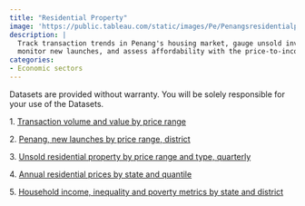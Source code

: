 ```yaml
---
title: "Residential Property"
image: 'https://public.tableau.com/static/images/Pe/Penangsresidentialproperty/Supply-demand/1.png'
description: |
  Track transaction trends in Penang's housing market, gauge unsold inventory, 
  monitor new launches, and assess affordability with the price-to-income ratio
categories: 
- Economic sectors
---
```


::: {.dashboard}
```{=html}
<script type='module' src='https://public.tableau.com/javascripts/api/tableau.embedding.3.latest.min.js'></script>
<tableau-viz id='tableau-viz' 
    src='https://public.tableau.com/views/Penangsresidentialproperty/Supply-demand' 
    width='1000' height='850' toolbar='bottom' >
  <custom-parameter name=":showShareOptions" value="false"></custom-parameter>
</tableau-viz>
```
:::
::: {.callout-important icon="false" collapse="true" title="Download data"}
Datasets are provided without warranty. You will be solely responsible for your use of the Datasets.

1\. [Transaction volume and value by price range](https://docs.google.com/spreadsheets/d/e/2PACX-1vTzR2vcnLKJ2iPssrbq60wNXOE8h5bfGL5nGGFIq4zDzroA5Cxjx8ISByXx09PEDILukMzxP85o4wOn/pub?gid=1467857133&single=true&output=csv)

2\. [Penang, new launches by price range, district](https://docs.google.com/spreadsheets/d/e/2PACX-1vQ52x_D61b2yjTKAxgNewD5Pg85BRJz66oGetxPwNgXymWTcA3C4BprzaYBFWHTSGQb77TTQHJ3b_nF/pub?gid=1566335107&single=true&output=csv)

3\. [Unsold residential property by price range and type, quarterly](https://docs.google.com/spreadsheets/d/e/2PACX-1vSe60O1UMX-l_Xg0tVJaz37Kxv1ptLJ2GsARk2fuz9hs9Fft12s2Ey6mqV9p43qj7IJSM45OQWKlGlW/pub?gid=1217652967&single=true&output=csv)

4\. [Annual residential prices by state and quantile](https://docs.google.com/spreadsheets/d/e/2PACX-1vS9XL_HPUUaHS6AeiRNea4hLnEM3yatVT_wUeKYZfexOt3ufamK1gPJpd65zLnM-Na8fto20gNC_z4P/pub?gid=653003630&single=true&output=csv)

5\. [Household income, inequality and poverty metrics by state and district](https://docs.google.com/spreadsheets/d/e/2PACX-1vQnkVj7bQIJIK7b_FTq5zNsrTCSY9g2LGt5Q0byAQkC_ZYOJDKmZReYHshxO4OdleBmmwzAHR1rPuNt/pub?gid=2071777810&single=true&output=csv)
:::

